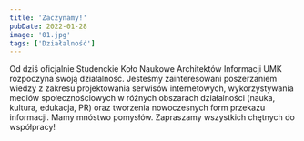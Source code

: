 ```yaml
---
title: 'Zaczynamy!'
pubDate: 2022-01-28
image: '01.jpg'
tags: ['Działalność']
---
```


Od dziś oficjalnie Studenckie Koło Naukowe Architektów Informacji UMK rozpoczyna swoją działalność. Jesteśmy zainteresowani poszerzaniem wiedzy z zakresu projektowania serwisów internetowych, wykorzystywania mediów społecznościowych w różnych obszarach działalności (nauka, kultura, edukacja, PR) oraz tworzenia nowoczesnych form przekazu informacji. Mamy mnóstwo pomysłów. Zapraszamy wszystkich chętnych do współpracy!